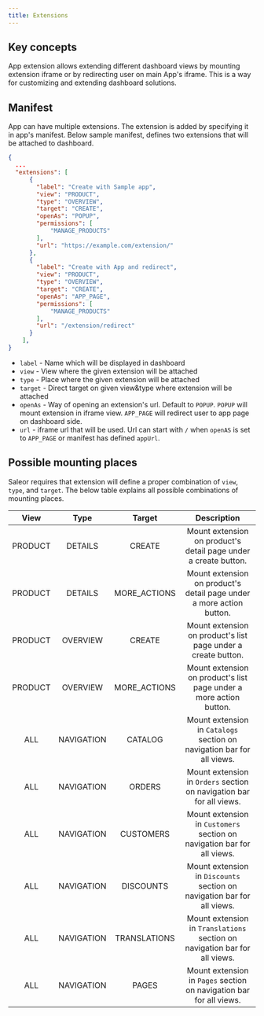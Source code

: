 ```yaml
---
title: Extensions
---
```


## Key concepts

App extension allows extending different dashboard views by mounting extension iframe or by redirecting user on main App's iframe. 
This is a way for customizing and extending dashboard solutions.

## Manifest
App can have multiple extensions. The extension is added by specifying it in app's manifest. 
Below sample manifest, defines two extensions that will be attached to dashboard.

```json
{
  ...  
  "extensions": [
      {
        "label": "Create with Sample app",
        "view": "PRODUCT",
        "type": "OVERVIEW",
        "target": "CREATE",
        "openAs": "POPUP",
        "permissions": [
            "MANAGE_PRODUCTS"
        ],
        "url": "https://example.com/extension/"
      },
      {
        "label": "Create with App and redirect",
        "view": "PRODUCT",
        "type": "OVERVIEW",
        "target": "CREATE",
        "openAs": "APP_PAGE",
        "permissions": [
            "MANAGE_PRODUCTS"
        ],
        "url": "/extension/redirect"
      }
    ],
}
```

- `label` - Name which will be displayed in dashboard
- `view` - View where the given extension will be attached
- `type` - Place where the given extension will be attached
- `target` - Direct target on given view&type where extension will be attached
- `openAs` - Way of opening an extension's url. Default to `POPUP`. 
`POPUP` will mount extension in iframe view. `APP_PAGE` will redirect user to app page on dashboard side.
- `url` - iframe url that will be used. Url can start with `/` when `openAS` is set to `APP_PAGE` or manifest has defined `appUrl`. 

## Possible mounting places

Saleor requires that extension will define a proper combination of `view`, `type`, and `target`. The below table explains all possible combinations of mounting places.


|   View  |   Type     | Target       | Description                                                                 |
|:-------:|:----------:|:------------:|:---------------------------------------------------------------------------:|
| PRODUCT | DETAILS    | CREATE       | Mount extension on product's detail page under a create button.             |
| PRODUCT | DETAILS    | MORE_ACTIONS | Mount extension on product's detail page under a more action button.        |
| PRODUCT | OVERVIEW   | CREATE       | Mount extension on product's list page under a create button.               |
| PRODUCT | OVERVIEW   | MORE_ACTIONS | Mount extension on product's list page under a more action button.          |
| ALL     | NAVIGATION | CATALOG      | Mount extension in `Catalogs` section on navigation bar for all views.      |
| ALL     | NAVIGATION | ORDERS       | Mount extension in `Orders` section on navigation bar for all views.        |
| ALL     | NAVIGATION | CUSTOMERS    | Mount extension in `Customers` section on navigation bar for all views.     |
| ALL     | NAVIGATION | DISCOUNTS    | Mount extension in `Discounts` section on navigation bar for all views.     |
| ALL     | NAVIGATION | TRANSLATIONS | Mount extension in `Translations` section on navigation bar for all views.  |
| ALL     | NAVIGATION | PAGES        | Mount extension in `Pages` section on navigation bar for all views.         |